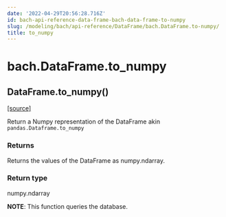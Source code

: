 ```yaml
---
date: '2022-04-29T20:56:28.716Z'
id: bach-api-reference-data-frame-bach-data-frame-to-numpy
slug: /modeling/bach/api-reference/DataFrame/bach.DataFrame.to-numpy/
title: to_numpy
---
```


# bach.DataFrame.to_numpy

<div class="method">

<h2 class="signature-class"><span class="additional-name">DataFrame.</span><span class="name">to_numpy(</span><small class="parameter-list"></small>)</h2>


&#8203;<span class="view-source">[[source]](https://github.com/objectiv/objectiv-analytics/blob/main/bach/bach/dataframe.py)</span>

<div class="content">

Return a Numpy representation of the DataFrame akin `pandas.Dataframe.to_numpy`


### Returns

Returns the values of the DataFrame as numpy.ndarray.



### Return type

numpy.ndarray


**NOTE**: This function queries the database.


</div>

</div>
